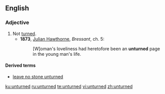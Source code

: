 ==English==

===Adjective===
{{en-adj|-|more}}

# Not [[turned]].
#* '''1873''', [[w:Julian Hawthorne|Julian Hawthorne]], ''Bressant'', ch. 5:
#*: [W]oman's loveliness had heretofore been an '''unturned''' page in the young man's life.

====Derived terms====
* [[leave no stone unturned]]

[[ku:unturned]]
[[ru:unturned]]
[[te:unturned]]
[[vi:unturned]]
[[zh:unturned]]
